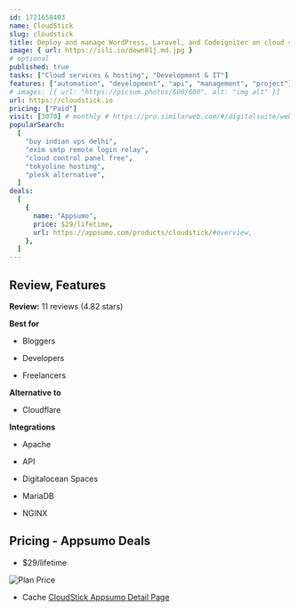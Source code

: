 ```yaml
---
id: 1721658403
name: CloudStick
slug: cloudstick
title: Deploy and manage WordPress, Laravel, and Codeigniter on cloud servers using our cloud control panel
image: { url: https://iili.io/down81j.md.jpg }
# optional
published: true
tasks: ["Cloud services & hosting", "Development & IT"]
features: ["automation", "development", "api", "management", "project"]
# images: [{ url: "https://picsum.photos/600/600", alt: "img alt" }]
url: https://cloudstick.io
pricing: ["Paid"]
visit: [3070] # monthly # https://pro.similarweb.com/#/digitalsuite/websiteanalysis/home
popularSearch:
  [
    "buy indian vps delhi",
    "exim smtp remote login relay",
    "cloud control panel free",
    "tokyoline hosting",
    "plesk alternative",
  ]
deals:
  [
    {
      name: "Appsumo",
      price: $29/lifetime,
      url: https://appsumo.com/products/cloudstick/#overview,
    },
  ]
---
```


## Review, Features

**Review:** 11 reviews (4.82 stars)

**Best for**

- Bloggers

- Developers

- Freelancers

**Alternative to**

- Cloudflare

**Integrations**

- Apache

- API

- Digitalocean Spaces

- MariaDB

- NGINX

## Pricing - Appsumo Deals

- $29/lifetime

<Img src="https://iili.io/doeddYP.png" alt="Plan Price" />

- Cache [CloudStick Appsumo Detail Page](https://iili.io/doedKTg.png)
